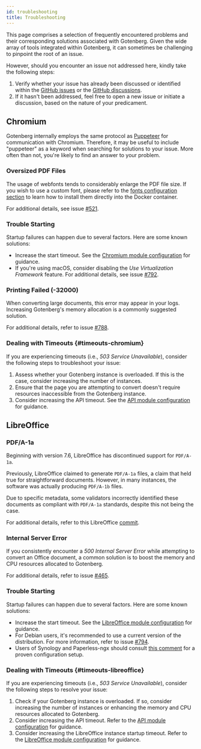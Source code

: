 ```yaml
---
id: troubleshooting
title: Troubleshooting
---
```


This page comprises a selection of frequently encountered problems and their corresponding solutions associated with
Gotenberg. Given the wide array of tools integrated within Gotenberg, it can sometimes be challenging to pinpoint the
root of an issue.

However, should you encounter an issue not addressed here, kindly take the following steps:

1. Verify whether your issue has already been discussed or identified within the [GitHub issues](https://github.com/gotenberg/gotenberg/issues)
or the [GitHub discussions](https://github.com/gotenberg/gotenberg/discussions).
2. If it hasn't been addressed, feel free to open a new issue or initiate a discussion, based on the nature of your
predicament.

## Chromium

Gotenberg internally employs the same protocol as [Puppeteer](https://pptr.dev/) for communication with Chromium.
Therefore, it may be useful to include "puppeteer" as a keyword when searching for solutions to your issue. More often
than not, you're likely to find an answer to your problem.

### Oversized PDF Files

The usage of webfonts tends to considerably enlarge the PDF file size. If you wish to use a custom font, please refer
to the [fonts configuration section](configuration#fonts) to learn how to install them directly into the Docker container.

For additional details, see issue [#521](https://github.com/gotenberg/gotenberg/issues/521).

### Trouble Starting

Startup failures can happen due to several factors. Here are some known solutions:

* Increase the start timeout. See the [Chromium module configuration](configuration#chromium) for guidance.
* If you're using macOS, consider disabling the *Use Virtualization Framework* feature. For additional details, see issue
[#792](https://github.com/gotenberg/gotenberg/issues/792).

### Printing Failed (-32000)

When converting large documents, this error may appear in your logs. Increasing Gotenberg's memory allocation is a
commonly suggested solution.

For additional details, refer to issue [#788](https://github.com/gotenberg/gotenberg/issues/788).

### Dealing with Timeouts {#timeouts-chromium}

If you are experiencing timeouts (i.e., *503 Service Unavailable*), consider the following steps to troubleshoot your issue:

1. Assess whether your Gotenberg instance is overloaded. If this is the case, consider increasing the number of instances.
2. Ensure that the page you are attempting to convert doesn't require resources inaccessible from the Gotenberg instance.
3. Consider increasing the API timeout. See the [API module configuration](configuration#api) for guidance.

## LibreOffice

### PDF/A-1a

Beginning with version 7.6, LibreOffice has discontinued support for `PDF/A-1a`.

Previously, LibreOffice claimed to generate `PDF/A-1a` files, a claim that held true for straightforward documents.
However, in many instances, the software was actually producing `PDF/A-1b` files.

Due to specific metadata, some validators incorrectly identified these documents as compliant with `PDF/A-1a` standards,
despite this not being the case.

For additional details, refer to this LibreOffice [commit](https://git.libreoffice.org/core/+/c4b12d06698402984b3ffdbd2c139f261fa35ca1%5E%21).

### Internal Server Error

If you consistently encounter a *500 Internal Server Error* while attempting to convert an Office document, a common
solution is to boost the memory and CPU resources allocated to Gotenberg.

For additional details, refer to issue [#465](https://github.com/gotenberg/gotenberg/issues/465).

### Trouble Starting

Startup failures can happen due to several factors. Here are some known solutions:

* Increase the start timeout. See the [LibreOffice module configuration](configuration#libreoffice) for guidance.
* For Debian users, it's recommended to use a current version of the distribution. For more information, refer to issue [#794](https://github.com/gotenberg/gotenberg/issues/794).
* Users of Synology and Paperless-ngx should consult [this comment](https://github.com/gotenberg/gotenberg/issues/763#issuecomment-1890472047)
for a proven configuration setup.

### Dealing with Timeouts {#timeouts-libreoffice}

If you are experiencing timeouts (i.e., *503 Service Unavailable*), consider the following steps to resolve your issue:

1. Check if your Gotenberg instance is overloaded. If so, consider increasing the number of instances or enhancing the
memory and CPU resources allocated to Gotenberg.
2. Consider increasing the API timeout. Refer to the [API module configuration](configuration#api) for guidance.
3. Consider increasing the LibreOffice instance startup timeout. Refer to the
[LibreOffice module configuration](configuration#libreoffice) for guidance.


